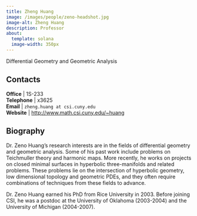 ```yaml
---
title: Zheng Huang
image: /images/people/zeno-headshot.jpg
image-alt: Zheng Huang
description: Professor
about:
  template: solana
  image-width: 350px
---
```



Differential Geometry and Geometric Analysis


## Contacts

<i class="bi bi-door-open"></i> **Office** | 1S-233 <br/>
<i class="bi bi-telephone"></i> **Telephone** | x3625 <br/>
<i class="bi bi-mailbox"></i> **Email** | `zheng.huang at csi.cuny.edu` <br/>
<i class="bi bi-x-diamond"></i> **Website**  | [http://www.math.csi.cuny.edu/~huang](http://www.math.csi.cuny.edu/~huang) <br/>

## Biography

Dr. Zeno Huang's research interests are in the fields of differential
geometry and geometric analysis. Some of his past work include
problems on Teichmuller theory and harmonic maps. More recently, he
works on projects on closed minimal surfaces in hyperbolic
three-manifolds and related problems. These problems lie on the
intersection of hyperbolic geometry, low dimensional topology and
geometric PDEs, and they often require combinations of techniques from
these fields to advance.

Dr. Zeno Huang earned his PhD from Rice University in 2003. Before joining CSI, he was a postdoc at the University of Oklahoma (2003-2004) and the University of Michigan (2004-2007).


